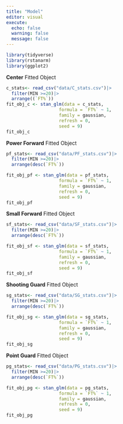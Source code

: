 ```yaml
---
title: "Model"
editor: visual
execute: 
  echo: false
  warning: false
  message: false
---
```

```r
library(tidyverse)
library(rstanarm)
library(ggplot2)
```
**Center** Fitted Object
```r
c_stats<- read_csv("data/C_stats.csv")|>
  filter(MIN >=20)|>
  arrange((`FT%`))
fit_obj_c <- stan_glm(data = c_stats,
                    formula = `FT%` ~ 1,
                    family = gaussian,
                    refresh = 0,
                    seed = 9)
fit_obj_c
```
**Power Forward** Fitted Object
```r
pf_stats<- read_csv("data/PF_stats.csv")|>
  filter(MIN >=20)|>
  arrange(desc(`FT%`))

fit_obj_pf <- stan_glm(data = pf_stats,
                    formula = `FT%` ~ 1,
                    family = gaussian,
                    refresh = 0,
                    seed = 9)
fit_obj_pf
```
**Small Forward** Fitted Object
```r
sf_stats<- read_csv("data/SF_stats.csv")|>
  filter(MIN >=20)|>
  arrange(desc(`FT%`))

fit_obj_sf <- stan_glm(data = sf_stats,
                    formula = `FT%` ~ 1,
                    family = gaussian,
                    refresh = 0,
                    seed = 9)
fit_obj_sf
```
**Shooting Guard** Fitted Object
```r
sg_stats<- read_csv("data/SG_stats.csv")|>
  filter(MIN >=20)|>
  arrange(desc(`FT%`))

fit_obj_sg <- stan_glm(data = sg_stats,
                    formula = `FT%` ~ 1,
                    family = gaussian,
                    refresh = 0,
                    seed = 9)
fit_obj_sg

```
**Point Guard** Fitted Object
```r
pg_stats<- read_csv("data/PG_stats.csv")|>
  filter(MIN >=20)|>
  arrange(desc(`FT%`))

fit_obj_pg <- stan_glm(data = pg_stats,
                    formula = `FT%` ~ 1,
                    family = gaussian,
                    refresh = 0,
                    seed = 9)
fit_obj_pg

```


